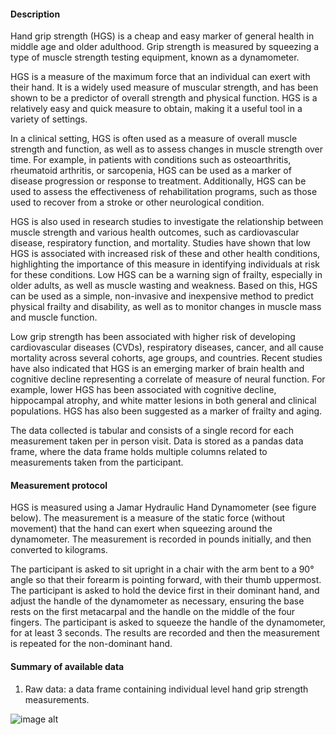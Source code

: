 #### Description

Hand grip strength (HGS) is a cheap and easy marker of general health in middle age and older adulthood. Grip strength is measured by squeezing a type of muscle strength testing equipment, known as a dynamometer.

HGS is a measure of the maximum force that an individual can exert with their hand. It is a widely used measure of muscular strength, and has been shown to be a predictor of overall strength and physical function. HGS is a relatively easy and quick measure to obtain, making it a useful tool in a variety of settings.

In a clinical setting, HGS is often used as a measure of overall muscle strength and function, as well as to assess changes in muscle strength over time. For example, in patients with conditions such as osteoarthritis, rheumatoid arthritis, or sarcopenia, HGS can be used as a marker of disease progression or response to treatment. Additionally, HGS can be used to assess the effectiveness of rehabilitation programs, such as those used to recover from a stroke or other neurological condition.

HGS is also used in research studies to investigate the relationship between muscle strength and various health outcomes, such as cardiovascular disease, respiratory function, and mortality. Studies have shown that low HGS is associated with increased risk of these and other health conditions, highlighting the importance of this measure in identifying individuals at risk for these conditions. Low HGS can be a warning sign of frailty, especially in older adults, as well as muscle wasting and weakness. Based on this, HGS can be used as a simple, non-invasive and inexpensive method to predict physical frailty and disability, as well as to monitor changes in muscle mass and muscle function.

Low grip strength has been associated with higher risk of developing cardiovascular diseases (CVDs), respiratory diseases, cancer, and all cause mortality across several cohorts, age groups, and countries. Recent studies have also indicated that HGS is an emerging marker of brain health and cognitive decline representing a correlate of measure of neural function. For example, lower HGS has been associated with cognitive decline, hippocampal atrophy, and white matter lesions in both general and clinical populations. HGS has also been suggested as a marker of frailty and aging. 

The data collected is tabular and consists of a single record for each measurement taken per in person visit. Data is stored as a pandas data frame, where the data frame holds multiple columns related to measurements taken from the participant.


#### Measurement protocol

HGS is measured using a Jamar Hydraulic Hand Dynamometer (see figure below). The measurement is a measure of the static force (without movement) that the hand can exert when squeezing around the dynamometer. The measurement is recorded in pounds initially, and then converted to kilograms.

The participant is asked to sit upright in a chair with the arm bent to a 90° angle so that their forearm is pointing forward, with their thumb uppermost. The participant is asked to hold the device first in their dominant hand, and adjust the handle of the dynamometer as necessary, ensuring the base rests on the first metacarpal and the handle on the middle of the four fingers. The participant is asked to squeeze the handle of the dynamometer, for at least 3 seconds. The results are recorded and then the measurement is repeated for the non-dominant hand.

#### Summary of available data

1. Raw data: a data frame containing individual level hand grip strength measurements.

![image alt](/md/folders/6/grip_strength_info.png)

